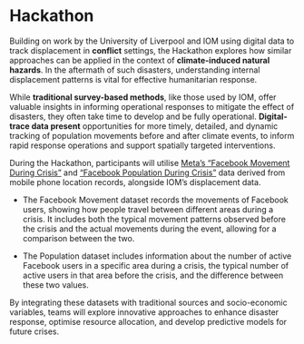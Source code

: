 # Hackathon {.unnumbered}

Building on work by the University of Liverpool and IOM using digital data to track displacement in **conflict** settings, the Hackathon explores how similar approaches can be applied in the context of **climate-induced natural hazards**. In the aftermath of such disasters, understanding internal displacement patterns is vital for effective humanitarian response.

While **traditional survey-based methods**, like those used by IOM, offer valuable insights in informing operational responses to mitigate the effect of disasters, they often take time to develop and be fully operational. **Digital-trace data present** opportunities for more timely, detailed, and dynamic tracking of population movements before and after climate events, to inform rapid response operations and support spatially targeted interventions.

During the Hackathon, participants will utilise [Meta’s “Facebook Movement During Crisis”](https://dataforgood.facebook.com/dfg/tools/movement-maps) and [“Facebook Population During Crisis”](https://dataforgood.facebook.com/dfg/tools/facebook-population-maps) data derived from mobile phone location records, alongside IOM’s displacement data.

-   The Facebook Movement dataset records the movements of Facebook users, showing how people travel between different areas during a crisis. It includes both the typical movement patterns observed before the crisis and the actual movements during the event, allowing for a comparison between the two.

-   The Population dataset includes information about the number of active Facebook users in a specific area during a crisis, the typical number of active users in that area before the crisis, and the difference between these two values.

By integrating these datasets with traditional sources and socio-economic variables, teams will explore innovative approaches to enhance disaster response, optimise resource allocation, and develop predictive models for future crises.

